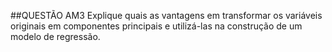 ##QUESTÃO AM3
Explique quais as vantagens em transformar os variáveis originais em componentes principais e utilizá-las na construção de um modelo de regressão.

\newpage